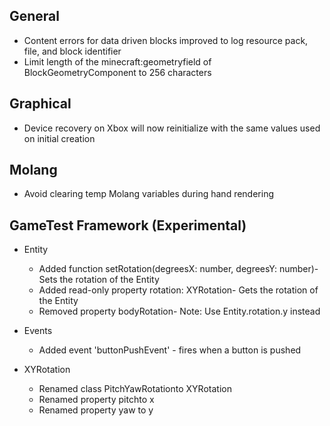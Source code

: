 



## **General**

-   Content errors for data driven blocks improved to log resource pack, file, and block identifier
-   Limit length of the minecraft:geometryfield of BlockGeometryComponent to 256 characters

## **Graphical**

-   Device recovery on Xbox will now reinitialize with the same values used on initial creation

## **Molang**

-   Avoid clearing temp Molang variables during hand rendering

## **GameTest Framework (Experimental)**

-   Entity
    -   Added function setRotation(degreesX: number, degreesY: number)- Sets the rotation of the Entity
    -   Added read-only property rotation: XYRotation- Gets the rotation of the Entity
    -   Removed property bodyRotation- Note: Use Entity.rotation.y instead  
          
        
-   Events
    -   Added event 'buttonPushEvent' - fires when a button is pushed
-   XYRotation
    -   Renamed class PitchYawRotationto XYRotation
    -   Renamed property pitchto x
    -   Renamed property yaw to y

